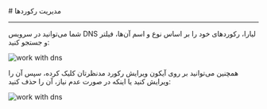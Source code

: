 

<Layout>
<Head>
<title>مستندات مدیریت رکوردها در DNS - لیارا</title>
<meta property="og:title" content="مستندات خدمات رایانش ابری لیارا" />
<meta property="og:description" content="مستندات مدیریت رکوردها در سامانه مدیریت دامنه"  />
</Head>
# مدیریت رکوردها
<hr className="mb-2" />

شما می‌توانید در سرویس DNS لیارا، رکوردهای خود را بر اساس نوع و اسم آن‌ها، فیلتر و جستجو کنید: 



<div className="h-4" />
<img src="https://media.liara.ir/docs/search-and-filter-dns-records.gif" alt="work with dns" />
<div className="h-4" />

همچنین می‌توانید بر روی آیکون ویرایش رکورد مدنظرتان کلیک کرده، سپس آن را ویرایش کنید یا اینکه در صورت عدم نیاز، آن را حذف کنید:

<div className="h-4" />
<img src="https://media.liara.ir/docs/delete-a-dns-record.gif" alt="work with dns" />
<div className="h-4" />

</Layout>